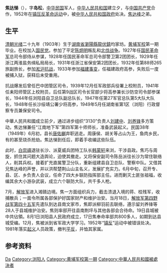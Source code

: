 '''焦达悌'''（{{bd|1903年||1952年||catIdx=J}}），字'''岛松'''，[[中华民国|中华民国]]军人，[[中华人民共和国|中华人民共和国]]建立夕，与[[中国共产党|中国共产党]]合作，1952年在[[镇压反革命运动|镇压反革命运动]]中，被[[中华人民共和国政府|中华人民共和国政府]]处决。[[焦达峰|焦达峰]]之弟。

== 生平 ==
[[清朝|清朝]][[光绪|光绪]]二十九年（1903年）生于[[湖南省|湖南省]][[瀏陽縣|瀏陽縣]][[龍伏鎮|龍伏鎮]]均家坊。[[黄埔军校|黄埔军校]]第一期毕业。在校加入[[国民党|国民党]]。参加了平定[[陈炯明|陈炯明]]叛乱和[[國民革命軍北伐|北伐战争]]。1927年任[[国民革命军|国民革命军]]总司令部侍从参谋，1928年任国民革命军总司令部警卫第2团团长，1929年任浙江两淮盐务缉私局局长，1931年任浙江省保安第2团团长，1932年任第88师265旅副旅长，参加[[一·二八事變|淞沪抗战]]，1933年参加[[福建事变|福建事变]]，任福建政府高参，失败后一度被捕入狱，获释后未受重用。

抗战爆发后曾任巴中团管区司令，1939年12月任军政部兵役署上校附员，1941年任耒阳师管区上校附员，后任第9战区司令长官部少将高参兼长沙防空司令部参谋长，1944年任浏阳县自卫总队副总队长，1947年任第27军官总队第5大队大队长，1948年任长沙绥靖公署少将高参，1949年5月任湖南省第1区（浏阳）行政督察专员兼保安司令。

中華人民共和國成立前夕，通过进步组织“3130”负责人[[刘建中|刘建中]]、[[刘养锋|刘养锋]]多方策动，焦达悌兼任“江南地下军”第四军第十师师长，准备武装起义。民国38年（1949年）6月初，县长[[唐佑樾|唐佑樾]]弃职逃走。周康侯、胡关等占山为王，鱼肉乡民，有的甚至烧杀抢劫。焦达悌到任后，即着手收编这些队伍。

此时，[[白崇禧|白崇禧]]退驻长沙、派夏威兵团特工队长[[韩蒙轩|韩蒙轩]]来浏，干涉县政。焦巧与周旋，抓住其问题大造舆论，迫使其撤走。又将保安副司令陈岳派往长沙为常住联络人，削其兵权。接着扩充直属警卫分队，重新组建县自卫总队、警察中队。又借其兄焦达峰的声誉，并以洪帮楚荆山山主名义，发展扩充实力。6月中旬，召开专、县、区、乡负责人会议，任命了四大乡联防指挥部主任。进而剿灭土匪张祖福，收编其余大小游杂武装，成立六个联防大队，共千多人枪。

7月，[[中国人民解放军|解放军]]进入湘赣边境。焦一方面组织兵力，截击溃退入境的蒋、桂残军，收捕散兵；一面令所属各部保护好国家财产和维护治安。当月18日，[[中国人民解放军第四野战军|解放军第四野战军]][[中国人民解放军第45军|第四十五军]]先遣队到达县南文家市，焦即派柳羽前去联络，遵示留刘养锋等28人于县城维护治安。焦则率部开往县南荆坪与其他各部会合待命。19日县城被中共佔領。8月1日浏阳县人民政府成立，17日焦奉命率部共800多人，如期到达县城受编。12月，焦被派到省军政大学学习。1952年“[[镇压反革命运动|镇反]]”运动中被错误处决。1981年落实[[起义|起义]]人员政策，撤判[[平反|平反]]，并恤其家属。

== 参考资料 ==
{{reflist}}

{{Authority control}}
{{DEFAULTSORT:Jiao焦}}
[[Category:焦姓|Da]]
[[Category:浏阳人|Category:浏阳人]]
[[Category:黄埔军校第一期|Category:黄埔军校第一期]]
[[Category:中華人民共和國被處決者|Category:中華人民共和國被處決者]]